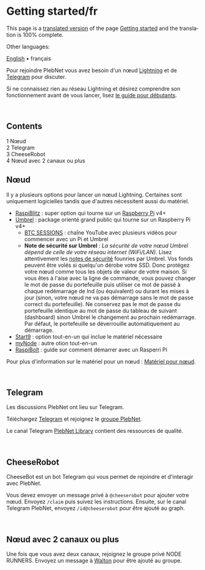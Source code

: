 <span id="getting-startedfr"></span>
= Getting started/fr =

<div class="mw-pt-translate-header noprint" dir="ltr" lang="en">

This page is a <span class="plainlinks">[[/plebnet.wiki/index.php?title=Special:Translate&group=page-Getting+started&action=page&filter=&language=fr|translated version]]</span> of the page [[/plebnet.wiki/wiki/Getting_started|Getting started]] and the translation is 100% complete.

</div>
<div class="mw-parser-output">

<div class="mw-pt-languages noprint" lang="en" dir="ltr">

<div class="mw-pt-languages-label">

Other languages:

</div>
<div class="mw-pt-languages-list">

[[/plebnet.wiki/wiki/Getting_started|English]] • ‎<span class="mw-pt-languages-selected mw-pt-progress mw-pt-progress--complete" lang="fr">français</span>

</div>

</div>
Pour rejoindre PlebNet vous avez besoin d'un nœud [https://fr.wikipedia.org/wiki/Lightning_(r%C3%A9seau) Lightning] et de [https://telegram.org/fr?setln=fr Telegram] pour discuter.

Si ne connaissez rien au réseau Lightning et désirez comprendre son fonctionnement avant de vous lancer, lisez [https://bitcoiner.guide/lightning/fr/ le guide pour débutants].

<br />


<div id="toc" class="toc" role="navigation" aria-labelledby="mw-toc-heading">

<div class="toctitle" lang="en" dir="ltr">

<span id="mw-toc-heading"></span>
== Contents ==

<span class="toctogglespan"></span>

</div>
* [[#N.C5.93ud|<span class="tocnumber">1</span> <span class="toctext">Nœud</span>]]
* [[#Telegram|<span class="tocnumber">2</span> <span class="toctext">Telegram</span>]]
* [[#CheeseRobot|<span class="tocnumber">3</span> <span class="toctext">CheeseRobot</span>]]
* [[#N.C5.93ud_avec_2_canaux_ou_plus|<span class="tocnumber">4</span> <span class="toctext">Nœud avec 2 canaux ou plus</span>]]


</div>
<span id="nœud"></span>
== <span id="Nœud"></span><span id="N.C5.93ud" class="mw-headline">Nœud</span> ==

Il y a plusieurs options pour lancer un nœud Lightning. Certaines sont uniquement logicielles tandis que d'autres nécessitent aussi du matériel.

* [https://github.com/rootzoll/raspiblitz RaspiBlitz] : super option qui tourne sur un [https://fr.wikipedia.org/wiki/Raspberry_Pi Raspberry Pi] v4+
* [https://getumbrel.com/ Umbrel] : package orienté grand public qui tourne sur un Raspberry Pi v4+
** [https://youtu.be/fppmhqjqh2E BTC SESSIONS] : chaîne YouTube avec plusieurs vidéos pour commencer avec un Pi et Umbrel
** '''Note de sécurité sur Umbrel''' : ''La sécurité de votre nœud Umbrel dépend de celle de votre réseau internet (WiFi/LAN).'' Lisez attentivement les [https://github.com/getumbrel/umbrel/blob/master/SECURITY.md notes de sécurité] founries par Umbrel. Vos fonds peuvent être volés si quelqu'un dérobe votre SSD. Donc protégez votre nœud comme tous les objets de valeur de votre maison. Si vous êtes à l'aise avec la ligne de commande, vous pouvez changer le mot de passe du portefeuille puis utiliser ce mot de passé à chaque redémarrage de lnd (ou équivalent) ou durant les mises à jour (sinon, votre nœud ne va pas démarrage sans le mot de passe correct du portefeuille). Ne conservez pas le mot de passe du portefeuille identique au mot de passe du tableau de suivant (dashboard) sinon Umbrel le changement au prochain redémarrage. Par défaut, le portefeuille se déverrouille automatiquement au démarrage.
* [https://start9.com/ Start9] : option tout-en-un qui inclue le matériel nécessaire
* [https://www.mynodebtc.com/ myNode] : autre otion tout-en-un
* [https://stadicus.github.io/RaspiBolt/ RaspiBolt] : guide sur comment démarrer avec un Rasperri Pi

Pour plus d'information sur le matériel pour un nœud : [[/plebnet.wiki/wiki/Special:MyLanguage/Node_Hardware|Matériel pour nœud]].

<br />


<span id="telegram"></span>
== <span id="Telegram" class="mw-headline">Telegram</span> ==

Les discussions PlebNet ont lieu sur Telegram.

Téléchargez [https://telegram.org/fr?setln=fr Telegram] et rejoignez le [https://t.me/plebnet groupe PlebNet].

Le canal Telegram [https://t.me/plebnetlibrary PlebNet Library] contient des ressources de qualité.

<br />


<span id="cheeserobot"></span>
== <span id="CheeseRobot" class="mw-headline">CheeseRobot</span> ==

CheeseBot est un bot Telegram qui vous permet de rejoindre et d'interagir avec PlebNet.

Vous devez envoyer un message privé à <code>@cheeserobot</code> pour ajouter votre nœud. Envoyez <code>/claim</code> puis suivez les instructions. Ensuite, sur le canal Telegram PlebNet, envoyez <code>/id@cheeserobot</code> pour être ajouté au graph.

<br />


<span id="nœud-avec-2-canaux-ou-plus"></span>
== <span id="Nœud_avec_2_canaux_ou_plus"></span><span id="N.C5.93ud_avec_2_canaux_ou_plus" class="mw-headline">Nœud avec 2 canaux ou plus</span> ==

Une fois que vous avez deux canaux, rejoignez le groupe privé NODE RUNNERS. Envoyez un message à [https://t.me/AEHW1 Walton] pour être ajouté au groupe.


</div>
